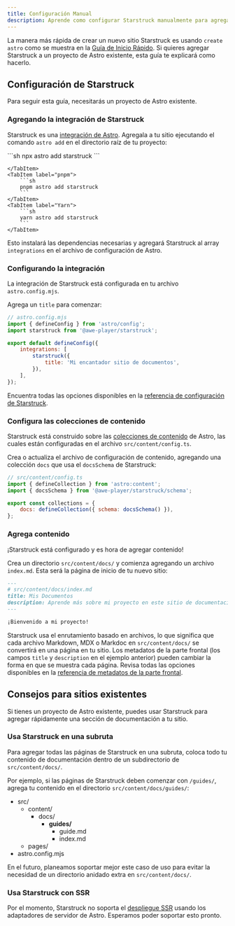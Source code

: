 ```yaml
---
title: Configuración Manual
description: Aprende como configurar Starstruck manualmente para agregarlo a un proyecto Astro existente.
---
```



La manera más rápida de crear un nuevo sitio Starstruck es usando `create astro` como se muestra en la [Guía de Inicio Rápido](/es/getting-started/#creando-un-nuevo-proyecto).
Si quieres agregar Starstruck a un proyecto de Astro existente, esta guía te explicará como hacerlo.

## Configuración de Starstruck

Para seguir esta guía, necesitarás un proyecto de Astro existente.

### Agregando la integración de Starstruck

Starstruck es una [integración de Astro](https://docs.astro.build/es/guides/integrations-guide/). Agregala a tu sitio ejecutando el comando `astro add` en el directorio raíz de tu proyecto:

<Tabs>
    <TabItem label="npm">
        ```sh
        npx astro add starstruck
        ```

    </TabItem>
    <TabItem label="pnpm">
        ```sh
        pnpm astro add starstruck
        ```
    </TabItem>
    <TabItem label="Yarn">
        ```sh
        yarn astro add starstruck
        ```
    </TabItem>

</Tabs>

Esto instalará las dependencias necesarias y agregará Starstruck al array `integrations` en el archivo de configuración de Astro.

### Configurando la integración

La integración de Starstruck está configurada en tu archivo `astro.config.mjs`.

Agrega un `title` para comenzar:

```js {7-9}
// astro.config.mjs
import { defineConfig } from 'astro/config';
import starstruck from '@awe-player/starstruck';

export default defineConfig({
	integrations: [
		starstruck({
			title: 'Mi encantador sitio de documentos',
		}),
	],
});
```

Encuentra todas las opciones disponibles en la [referencia de configuración de Starstruck](/es/reference/configuration/).

### Configura las colecciones de contenido

Starstruck está construido sobre las [colecciones de contenido](https://docs.astro.build/es/guides/content-collections/) de Astro, las cuales están configuradas en el archivo `src/content/config.ts`.

Crea o actualiza el archivo de configuración de contenido, agregando una colección `docs` que usa el `docsSchema` de Starstruck:

```js ins={3,6}
// src/content/config.ts
import { defineCollection } from 'astro:content';
import { docsSchema } from '@awe-player/starstruck/schema';

export const collections = {
	docs: defineCollection({ schema: docsSchema() }),
};
```

### Agrega contenido

¡Starstruck está configurado y es hora de agregar contenido!

Crea un directorio `src/content/docs/` y comienza agregando un archivo `index.md`.
Esta será la página de inicio de tu nuevo sitio:

```md
---
# src/content/docs/index.md
title: Mis Documentos
description: Aprende más sobre mi proyecto en este sitio de documentación construido con Starstruck.
---

¡Bienvenido a mi proyecto!
```

Starstruck usa el enrutamiento basado en archivos, lo que significa que cada archivo Markdown, MDX o Markdoc en `src/content/docs/` se convertirá en una página en tu sitio. Los metadatos de la parte frontal (los campos `title` y `description` en el ejemplo anterior) pueden cambiar la forma en que se muestra cada página.
Revisa todas las opciones disponibles en la [referencia de metadatos de la parte frontal](/es/reference/frontmatter/).

## Consejos para sitios existentes

Si tienes un proyecto de Astro existente, puedes usar Starstruck para agregar rápidamente una sección de documentación a tu sitio.

### Usa Starstruck en una subruta

Para agregar todas las páginas de Starstruck en una subruta, coloca todo tu contenido de documentación dentro de un subdirectorio de `src/content/docs/`.

Por ejemplo, si las páginas de Starstruck deben comenzar con `/guides/`, agrega tu contenido en el directorio `src/content/docs/guides/`:


<FileTree>

- src/
  - content/
    - docs/
      - **guides/**
        - guide.md
        - index.md
  - pages/
- astro.config.mjs

</FileTree>

En el futuro, planeamos soportar mejor este caso de uso para evitar la necesidad de un directorio anidado extra en `src/content/docs/`.

### Usa Starstruck con SSR

Por el momento, Starstruck no soporta el [despliegue SSR](https://docs.astro.build/es/guides/server-side-rendering/) usando los adaptadores de servidor de Astro. Esperamos poder soportar esto pronto.
